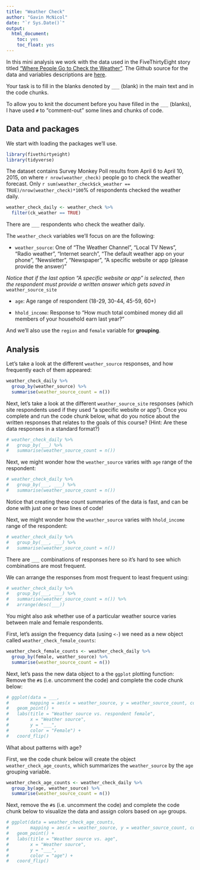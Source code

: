 ```yaml
---
title: "Weather Check"
author: "Gavin McNicol"
date: "`r Sys.Date()`"
output:
  html_document: 
    toc: yes
    toc_float: yes
---
```


In this mini analysis we work with the data used in the FiveThirtyEight story titled ["Where People Go to Check the Weather"](https://fivethirtyeight.com/features/weather-forecast-news-app-habits/).
The Github source for the data and variables descriptions are [here](https://github.com/fivethirtyeight/data/tree/master/weather-check).

Your task is to fill in the blanks denoted by `___` (blank) in the main text and in the code chunks.

To allow you to knit the document before you have filled in the `___` (blanks), I have used `#` to "comment-out" some lines and chunks of code.

## Data and packages

We start with loading the packages we'll use.

```r
library(fivethirtyeight)
library(tidyverse)
```

The dataset contains Survey Monkey Poll results from April 6 to April 10, 2015, on where `r nrow(weather_check)` people go to check the weather forecast.
Only `r sum(weather_check$ck_weather == TRUE)/nrow(weather_check)*100`% of respondents checked the weather daily.

```r
weather_check_daily <- weather_check %>% 
  filter(ck_weather == TRUE)
```

There are `___` respondents who check the weather daily.

The `weather_check` variables we'll focus on are the following:

-   `weather_source`: One of "The Weather Channel", "Local TV News", "Radio weather", "Internet search", "The default weather app on your phone", "Newsletter", "Newspaper", "A specific website or app (please provide the answer)"

*Notice that if the last option "A specific website or app" is selected, then the respondent must provide a written answer which gets saved in* `weather_source_site`

-   `age`: Age range of respondent (18-29, 30-44, 45-59, 60+)

-   `hhold_income`: Response to "How much total combined money did all members of your household earn last year?"

And we'll also use the `region` and `female` variable for **grouping**.

## Analysis

Let's take a look at the different `weather_source` responses, and how frequently each of them appeared:

```r
weather_check_daily %>%
  group_by(weather_source) %>%
  summarise(weather_source_count = n()) 
```

Next, let's take a look at the different `weather_source_site` responses (which site respondents used if they used "a specific website or app").
Once you complete and run the code chunk below, what do you notice about the written responses that relates to the goals of this course?
(Hint: Are these data responses in a standard format?)

```r
# weather_check_daily %>%
#   group_by(___) %>%
#   summarise(weather_source_count = n())
```

Next, we might wonder how the `weather_source` varies with `age` range of the respondent:

```r
# weather_check_daily %>%
#   group_by(___, ___) %>%
#   summarise(weather_source_count = n())
```

Notice that creating these count summaries of the data is fast, and can be done with just one or two lines of code!

Next, we might wonder how the `weather_source` varies with `hhold_income` range of the respondent:

```r
# weather_check_daily %>%
#   group_by(___, ___) %>%
#   summarise(weather_source_count = n())
```

There are `___` combinations of responses here so it's hard to see which combinations are most frequent.

We can arrange the responses from most frequent to least frequent using:

```r
# weather_check_daily %>%
#   group_by(___, ___) %>%
#   summarise(weather_source_count = n()) %>% 
#   arrange(desc(___))
```

You might also ask whether use of a particular weather source varies between male and female respondents.

First, let's assign the frequency data (using `<-`) we need as a new object called `weather_check_female_counts`:

```r
weather_check_female_counts <- weather_check_daily %>%
  group_by(female, weather_source) %>%
  summarise(weather_source_count = n())
```

Next, let's pass the new data object to a the `ggplot` plotting function: Remove the `#`s (i.e. uncomment the code) and complete the code chunk below:

```r
# ggplot(data = ___, 
#        mapping = aes(x = weather_source, y = weather_source_count, color = female)) +
#   geom_point() +
#   labs(title = "Weather source vs. respondent female",
#        x = "Weather source",
#        y = "___",
#        color = "Female") +
#   coord_flip()
```

What about patterns with age?

First, we the code chunk below will create the object `weather_check_age_counts`, which summarizes the `weather_source` by the `age` grouping variable.

```r
weather_check_age_counts <- weather_check_daily %>%
  group_by(age, weather_source) %>%
  summarise(weather_source_count = n())
```

Next, remove the `#`s (i.e. uncomment the code) and complete the code chunk below to visualize the data and assign colors based on `age` groups.

```r
# ggplot(data = weather_check_age_counts,
#        mapping = aes(x = weather_source, y = weather_source_count, color = ___)) +
#   geom_point() +
#   labs(title = "Weather source vs. age",
#        x = "Weather source",
#        y = "___",
#        color = "age") +
#   coord_flip()
```
